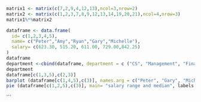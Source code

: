 ```{r}
matrix1 <- matrix(c(7,2,9,4,12,13),ncol=3,nrow=2)
matrix2 <- matrix(c(1,2,3,7,8,9,12,13,14,19,20,21),ncol=4,nrow=3)
matrix1%*%matrix2
```
```{r}
dataframe <- data.frame(
  id= c(1,2,3,4,5),
  name= c("Peter","Amy","Ryan","Gary","Michelle"),
  salary= c(623.30, 515.20, 611.00, 729.00,842.25)
)
dataframe
department <-cbind(dataframe, department = c ("CS", "Management", "Finance", "Custodial", "Sales"))
department  
dataframe[c(1,3,5),c(2,3)]
barplot (dataframe[c(1,4,5),c(3)], names.arg = c("Peter", "Gary", "Michelle"))
pie (dataframe[c(1,2,5),c(3)], main= "salary range and median", labels <- (c("median", "low", "high")))
```





```

